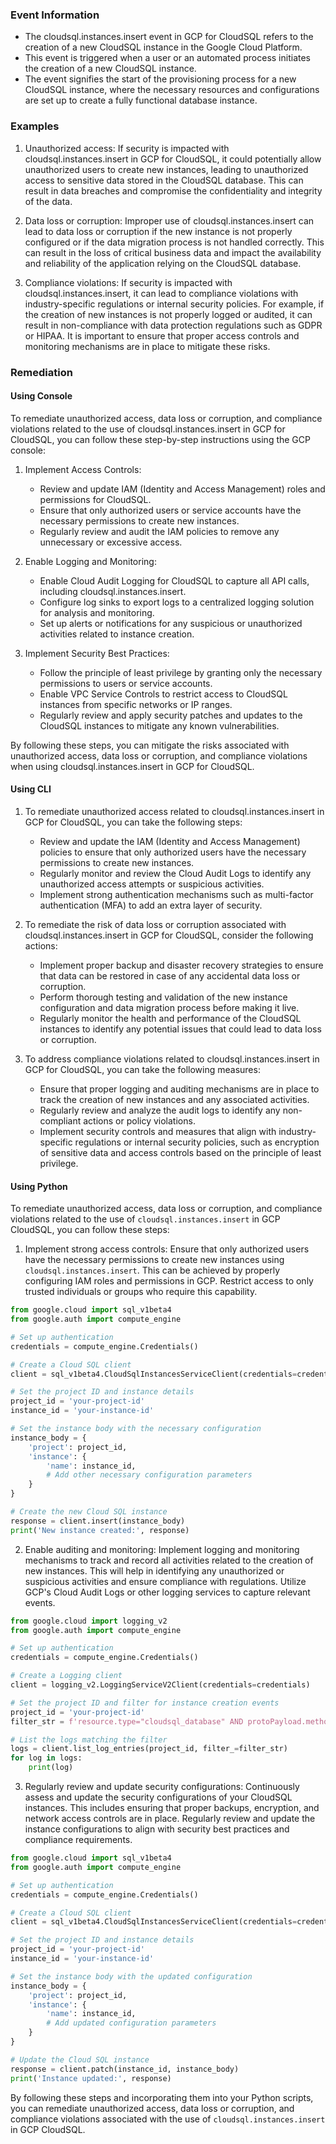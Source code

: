 
### Event Information

- The cloudsql.instances.insert event in GCP for CloudSQL refers to the creation of a new CloudSQL instance in the Google Cloud Platform.
- This event is triggered when a user or an automated process initiates the creation of a new CloudSQL instance.
- The event signifies the start of the provisioning process for a new CloudSQL instance, where the necessary resources and configurations are set up to create a fully functional database instance.


### Examples

1. Unauthorized access: If security is impacted with cloudsql.instances.insert in GCP for CloudSQL, it could potentially allow unauthorized users to create new instances, leading to unauthorized access to sensitive data stored in the CloudSQL database. This can result in data breaches and compromise the confidentiality and integrity of the data.

2. Data loss or corruption: Improper use of cloudsql.instances.insert can lead to data loss or corruption if the new instance is not properly configured or if the data migration process is not handled correctly. This can result in the loss of critical business data and impact the availability and reliability of the application relying on the CloudSQL database.

3. Compliance violations: If security is impacted with cloudsql.instances.insert, it can lead to compliance violations with industry-specific regulations or internal security policies. For example, if the creation of new instances is not properly logged or audited, it can result in non-compliance with data protection regulations such as GDPR or HIPAA. It is important to ensure that proper access controls and monitoring mechanisms are in place to mitigate these risks.

### Remediation

#### Using Console

To remediate unauthorized access, data loss or corruption, and compliance violations related to the use of cloudsql.instances.insert in GCP for CloudSQL, you can follow these step-by-step instructions using the GCP console:

1. Implement Access Controls:
   - Review and update IAM (Identity and Access Management) roles and permissions for CloudSQL.
   - Ensure that only authorized users or service accounts have the necessary permissions to create new instances.
   - Regularly review and audit the IAM policies to remove any unnecessary or excessive access.

2. Enable Logging and Monitoring:
   - Enable Cloud Audit Logging for CloudSQL to capture all API calls, including cloudsql.instances.insert.
   - Configure log sinks to export logs to a centralized logging solution for analysis and monitoring.
   - Set up alerts or notifications for any suspicious or unauthorized activities related to instance creation.

3. Implement Security Best Practices:
   - Follow the principle of least privilege by granting only the necessary permissions to users or service accounts.
   - Enable VPC Service Controls to restrict access to CloudSQL instances from specific networks or IP ranges.
   - Regularly review and apply security patches and updates to the CloudSQL instances to mitigate any known vulnerabilities.

By following these steps, you can mitigate the risks associated with unauthorized access, data loss or corruption, and compliance violations when using cloudsql.instances.insert in GCP for CloudSQL.

#### Using CLI

1. To remediate unauthorized access related to cloudsql.instances.insert in GCP for CloudSQL, you can take the following steps:
   - Review and update the IAM (Identity and Access Management) policies to ensure that only authorized users have the necessary permissions to create new instances.
   - Regularly monitor and review the Cloud Audit Logs to identify any unauthorized access attempts or suspicious activities.
   - Implement strong authentication mechanisms such as multi-factor authentication (MFA) to add an extra layer of security.

2. To remediate the risk of data loss or corruption associated with cloudsql.instances.insert in GCP for CloudSQL, consider the following actions:
   - Implement proper backup and disaster recovery strategies to ensure that data can be restored in case of any accidental data loss or corruption.
   - Perform thorough testing and validation of the new instance configuration and data migration process before making it live.
   - Regularly monitor the health and performance of the CloudSQL instances to identify any potential issues that could lead to data loss or corruption.

3. To address compliance violations related to cloudsql.instances.insert in GCP for CloudSQL, you can take the following measures:
   - Ensure that proper logging and auditing mechanisms are in place to track the creation of new instances and any associated activities.
   - Regularly review and analyze the audit logs to identify any non-compliant actions or policy violations.
   - Implement security controls and measures that align with industry-specific regulations or internal security policies, such as encryption of sensitive data and access controls based on the principle of least privilege.

#### Using Python

To remediate unauthorized access, data loss or corruption, and compliance violations related to the use of `cloudsql.instances.insert` in GCP CloudSQL, you can follow these steps:

1. Implement strong access controls: Ensure that only authorized users have the necessary permissions to create new instances using `cloudsql.instances.insert`. This can be achieved by properly configuring IAM roles and permissions in GCP. Restrict access to only trusted individuals or groups who require this capability.

```python
from google.cloud import sql_v1beta4
from google.auth import compute_engine

# Set up authentication
credentials = compute_engine.Credentials()

# Create a Cloud SQL client
client = sql_v1beta4.CloudSqlInstancesServiceClient(credentials=credentials)

# Set the project ID and instance details
project_id = 'your-project-id'
instance_id = 'your-instance-id'

# Set the instance body with the necessary configuration
instance_body = {
    'project': project_id,
    'instance': {
        'name': instance_id,
        # Add other necessary configuration parameters
    }
}

# Create the new Cloud SQL instance
response = client.insert(instance_body)
print('New instance created:', response)
```

2. Enable auditing and monitoring: Implement logging and monitoring mechanisms to track and record all activities related to the creation of new instances. This will help in identifying any unauthorized or suspicious activities and ensure compliance with regulations. Utilize GCP's Cloud Audit Logs or other logging services to capture relevant events.

```python
from google.cloud import logging_v2
from google.auth import compute_engine

# Set up authentication
credentials = compute_engine.Credentials()

# Create a Logging client
client = logging_v2.LoggingServiceV2Client(credentials=credentials)

# Set the project ID and filter for instance creation events
project_id = 'your-project-id'
filter_str = f'resource.type="cloudsql_database" AND protoPayload.methodName="cloudsql.instances.insert"'

# List the logs matching the filter
logs = client.list_log_entries(project_id, filter_=filter_str)
for log in logs:
    print(log)
```

3. Regularly review and update security configurations: Continuously assess and update the security configurations of your CloudSQL instances. This includes ensuring that proper backups, encryption, and network access controls are in place. Regularly review and update the instance configurations to align with security best practices and compliance requirements.

```python
from google.cloud import sql_v1beta4
from google.auth import compute_engine

# Set up authentication
credentials = compute_engine.Credentials()

# Create a Cloud SQL client
client = sql_v1beta4.CloudSqlInstancesServiceClient(credentials=credentials)

# Set the project ID and instance details
project_id = 'your-project-id'
instance_id = 'your-instance-id'

# Set the instance body with the updated configuration
instance_body = {
    'project': project_id,
    'instance': {
        'name': instance_id,
        # Add updated configuration parameters
    }
}

# Update the Cloud SQL instance
response = client.patch(instance_id, instance_body)
print('Instance updated:', response)
```

By following these steps and incorporating them into your Python scripts, you can remediate unauthorized access, data loss or corruption, and compliance violations associated with the use of `cloudsql.instances.insert` in GCP CloudSQL.

